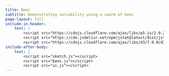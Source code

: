 ```yaml
---
title: Bees
subtitle: Demonstrating variability using a swarm of bees
page-layout: full
include-in-header: 
    text: |
        <script src="https://cdnjs.cloudflare.com/ajax/libs/p5.js/1.9.2/p5.js"></script>
        <script src="https://cdn.jsdelivr.net/npm/jstat@latest/dist/jstat.min.js"></script>
        <script src="https://cdnjs.cloudflare.com/ajax/libs/d3/7.9.0/d3.min.js" integrity="sha512-vc58qvvBdrDR4etbxMdlTt4GBQk1qjvyORR2nrsPsFPyrs+/u5c3+1Ct6upOgdZoIl7eq6k3a1UPDSNAQi/32A==" crossorigin="anonymous" referrerpolicy="no-referrer"></script>
include-after-body: 
    text: |
        <script src="sketch.js"></script>
        <script src="bees.js"></script>
        <script src="ui.js"></script>
---
```


::: {#stuff}

<div id="viz-container">
  <div id="swarm-container"></div>
  <div id="distribution-container"></div>
  <div id="controls-container"></div>
</div>

<div id="indicator-container"></div>

:::

::: {.about}
## About

How do you like these bees? 

:::


<style>
#viz-container {
  display: flex;
  flex-direction: column;
  width: 100%;
  max-width: 840px;
  margin: 0 auto;
  height: 100vh;  /* Use viewport height */
}

#swarm-container {
    width: 100%;
    height: 220px;  /* Increased height */
    flex: 0 0 auto;  /* Don't shrink or grow */
}

#distribution-container {
    width: 100%;
    height: 240px;  /* Increased height */
    flex: 0 0 auto;  /* Don't shrink or grow */
    margin: 20px 0;  /* Add vertical margin */
}

#controls-container {
    width: 100%;
    flex: 0 0 auto;  /* Don't shrink or grow */
    padding: 20px 0;  /* Add padding instead of fixed height */
    margin: 0 auto;
    text-align: center;
}

canvas {
    display: block;
    margin: auto;
}

#stuff {
    margin-bottom: 2em;
}
</style>